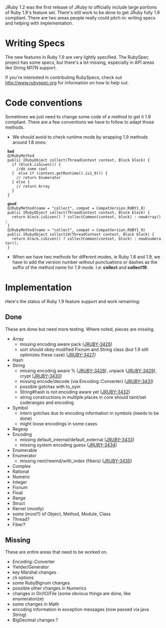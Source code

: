 JRuby 1.2 was the first release of JRuby to officially include large portions of Ruby 1.9's feature set. There's still work to be done to get JRuby fully 1.9 compliant. There are two areas people really could pitch in: writing specs and helping with implementation.

=Writing Specs=

The new features in Ruby 1.9 are very lightly specified. The RubySpec project has some specs, but there's a lot missing, especially in API areas like String M17N support.

If you're interested in contributing RubySpecs, check out http://www.rubyspec.org for information on how to help out.

=Code conventions=

Sometimes we just need to change some code of a method to get it 1.9 compliant. There are a few conventions we have to follow to adapt those methods.

* We should avoid to check runtime mode by wrapping 1.9 methods around 1.8 ones:

  '''bad'''
  @JRubyMethod
  public IRubyObject collect(ThreadContext context, Block block) {
    if (block.isGiven()) {
      //do some cool
    }  else if (context.getRuntime().is1_9()) {
      // return Enumerator
    } else {
      // return Array
    }
  }

  '''good'''
  @JRubyMethod(name = "collect", compat = CompatVersion.RUBY1_8)
  public IRubyObject collect(ThreadContext context, Block block) {
    return block.isGiven() ? collectCommon(context, block) : newArray();
  }
  @JRubyMethod(name = "collect", compat = CompatVersion.RUBY1_9)
  public IRubyObject collect19(ThreadContext context, Block block) {
    return block.isGiven() ? collectCommon(context, block) : newEnumerator();
  }

* When we have two methods for different modes, ie Ruby 1.8 and 1.9, we have to add the version number without punctuations or dashes as the suffix of the method name for 1.9 mode. I.e: '''collect''' and '''collect19'''.

=Implementation=

Here's the status of Ruby 1.9 feature support and work remaining:

==Done==

These are done but need more testing. Where noted, pieces are missing.

* Array
** missing encoding aware pack ([http://jira.codehaus.org/browse/JRUBY-3426 JRUBY-3426])
** sort should obey modified Fixnum and String class (but 1.9 still optimizes these case) ([http://jira.codehaus.org/browse/JRUBY-3427 JRUBY-3427])
* Hash
* String
** missing encoding aware % ([http://jira.codehaus.org/browse/JRUBY-3428 JRUBY-3428]), unpack ([http://jira.codehaus.org/browse/JRUBY-3429 JRUBY-3429]), crypt ([http://jira.codehaus.org/browse/JRUBY-3430 JRUBY-3430])
** missing encode/decode (via Encoding::Converter) ([http://jira.codehaus.org/browse/JRUBY-3431 JRUBY-3431])
** possible gotchas with to_sym
** String#hash is not encoding aware yet ([http://jira.codehaus.org/browse/JRUBY-3432 JRUBY-3432])
** string constructions in multiple places in core should taint/set coderanges and encoding
* Symbol
** intern gotchas due to encoding information in symbols (needs to be done)
** might loose encodings in some cases
* Regexp
* Encoding
** missing default_internal/default_external ([http://jira.codehaus.org/browse/JRUBY-3433 JRUBY-3433])
** missing system encoding guess ([http://jira.codehaus.org/browse/JRUBY-3434 JRUBY-3434])
* Enumerable
* Enumerator
** missing next/rewind/with_index (fibers) ([http://jira.codehaus.org/browse/JRUBY-3435 JRUBY-3435])
* Complex
* Rational
* Numeric
* Integer
* Fixnum
* Float
* Range
* Struct
* Kernel (mostly)
* some (most?) of Object, Method, Module, Class
* Thread?
* Fiber?

==Missing==

These are entire areas that need to be worked on.

* Encoding::Converter
* Yielder/Generator
* key Marshal changes
* cli options
* some RubyBignum changes
* possible other changes in Numerics
* changes in Dir/IO/File (some obvious things are done, like enumeratorize)
* some changes in Math
* encoding information in exception messages (now passed via java String)
* BigDecimal changes ?
